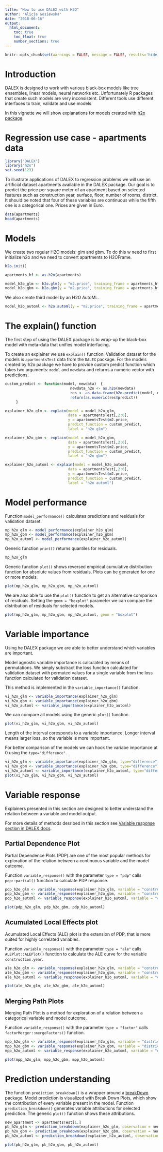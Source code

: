 ```yaml
---
title: "How to use DALEX with H2O"
author: "Alicja Gosiewska"
date: "2018-06-16"
output: 
  html_document:
    toc: true  
    toc_float: true
    number_sections: true
---
```


```r
knitr::opts_chunk$set(warnings = FALSE, message = FALSE, results='hide', fig.keep='all')
```

# Introduction

DALEX is designed to work with various black-box models like tree ensembles, linear models, neural networks etc. Unfortunately R packages that create such models are very inconsistent. Different tools use different interfaces to train, validate and use models.

In this vignette we will show explanations for models created with [h2o package](https://cran.r-project.org/web/packages/h2o/index.html).

# Regression use case - apartments data

```r
library("DALEX")
library("h2o")
set.seed(123)
```


To illustrate applications of DALEX to regression problems we will use an artificial dataset apartments available in the DALEX package. Our goal is to predict the price per square meter of an apartment based on selected features such as construction year, surface, floor, number of rooms, district. It should be noted that four of these variables are continuous while the fifth one is a categorical one. Prices are given in Euro.

```r
data(apartments)
head(apartments)
```



# Models

We create two regular H2O models: glm and gbm. 
To do this w need to first initialize h2o and we need to convert apartments to H2OFrame.

```r
h2o.init()

apartments_hf <- as.h2o(apartments)

model_h2o_glm <- h2o.glm(y = "m2.price", training_frame = apartments_hf)
model_h2o_gbm <- h2o.gbm(y = "m2.price", training_frame = apartments_hf)
```

We also create third model by an H2O AutoML.

```r
model_h2o_automl <- h2o.automl(y = "m2.price", training_frame = apartments_hf, max_models = 10)
```


# The explain() function
The first step of using the DALEX package is to wrap-up the black-box model with meta-data that unifies model interfacing.

To create an explainer we use `explain()` function. Validation dataset for the models is `apartmentsTest` data from the `DALEX` package. For the models created by h2o package we have to provide custom predict function which takes two arguments: `model` and `newdata` and returns a numeric vector with predictions.

```r
custom_predict <- function(model, newdata)  {
                              newdata_h2o <- as.h2o(newdata)
                              res <- as.data.frame(h2o.predict(model, newdata_h2o))
                              return(as.numeric(res$predict))
     }

explainer_h2o_glm <- explain(model = model_h2o_glm, 
                             data = apartmentsTest[,2:6],  
                             y = apartmentsTest$m2.price,
                             predict_function = custom_predict,
                             label = "h2o glm")

explainer_h2o_gbm <- explain(model = model_h2o_gbm, 
                             data = apartmentsTest[,2:6],  
                             y = apartmentsTest$m2.price,
                             predict_function = custom_predict,
                             label = "h2o gbm")

explainer_h2o_automl <- explain(model = model_h2o_automl, 
                             data = apartmentsTest[,2:6],  
                             y = apartmentsTest$m2.price,
                             predict_function = custom_predict,
                             label = "h2o automl")
```

# Model performance

Function `model_performance()` calculates predictions and residuals for validation dataset.

```r
mp_h2o_glm <- model_performance(explainer_h2o_glm)
mp_h2o_gbm <- model_performance(explainer_h2o_gbm)
mp_h2o_automl <- model_performance(explainer_h2o_automl)
```

Generic function `print()` returns quantiles for residuals.

```r
mp_h2o_glm
```

Generic function `plot()` shows reversed empirical cumulative distribution function for absolute values from residuals. Plots can be generated for one or more models.

```r
plot(mp_h2o_glm, mp_h2o_gbm, mp_h2o_automl)
```

We are also able to use the `plot()` function to get an alternative comparison of residuals. Setting the `geom = "boxplot"` parameter we can compare the distribution of residuals for selected models.

```r
plot(mp_h2o_glm, mp_h2o_gbm, mp_h2o_automl, geom = "boxplot")
```

# Variable importance

Using he DALEX package we are able to better understand which variables are important.

Model agnostic variable importance is calculated by means of permutations. We simply substract the loss function calculated for validation dataset with permuted values for a single variable from the loss function calculated for validation dataset.

This method is implemented in the `variable_importance()` function.

```r
vi_h2o_glm <- variable_importance(explainer_h2o_glm)
vi_h2o_gbm <- variable_importance(explainer_h2o_gbm)
vi_h2o_automl <- variable_importance(explainer_h2o_automl)
```

We can compare all models using the generic `plot()` function.

```r
plot(vi_h2o_glm, vi_h2o_gbm, vi_h2o_automl)
```

Length of the interval coresponds to a variable importance. Longer interval means larger loss, so the variable is more important.

For better comparison of the models we can hook the variabe importance at 0 using the `type="difference"`.

```r
vi_h2o_glm <- variable_importance(explainer_h2o_glm, type="difference")
vi_h2o_gbm <- variable_importance(explainer_h2o_gbm, type="difference")
vi_h2o_automl <- variable_importance(explainer_h2o_automl, type="difference")
plot(vi_h2o_glm, vi_h2o_gbm, vi_h2o_automl)
```

# Variable response

Explainers presented in this section are designed to better understand the relation between a variable and model output.

For more details of methods desribed in this section see [Variable response section in DALEX docs](https://pbiecek.github.io/DALEX_docs/3-3-variableResponse.html).

## Partial Dependence Plot

Partial Dependence Plots (PDP) are one of the most popular methods for exploration of the relation between a continuous variable and the model outcome.

Function `variable_response()` with the parameter `type = "pdp"` calls `pdp::partial()` function to calculate PDP response.

```r
pdp_h2o_glm <- variable_response(explainer_h2o_glm, variable = "construction.year")
pdp_h2o_gbm <- variable_response(explainer_h2o_gbm, variable = "construction.year")
pdp_h2o_automl <- variable_response(explainer_h2o_automl, variable = "construction.year")

plot(pdp_h2o_glm, pdp_h2o_gbm, pdp_h2o_automl)
```

## Acumulated Local Effects plot

Acumulated Local Effects (ALE) plot is the extension of PDP, that is more suited for highly correlated variables.

Function `variable_response()` with the parameter `type = "ale"` calls `ALEPlot::ALEPlot()` function to calculate the ALE curve for the variable `construction.year`.

```r
ale_h2o_glm <- variable_response(explainer_h2o_glm, variable = "construction.year", type = "ale")
ale_h2o_gbm <- variable_response(explainer_h2o_gbm, variable = "construction.year", type = "ale")
ale_h2o_automl <- variable_response(explainer_h2o_automl, variable = "construction.year", type = "ale")

plot(ale_h2o_glm, ale_h2o_gbm, ale_h2o_automl)
```

## Merging Path Plots

Merging Path Plot is a method for exploration of a relation between a categorical variable and model outcome.

Function `variable_response()` with the parameter `type = "factor"` calls `factorMerger::mergeFactors()` function.

```r
mpp_h2o_glm <- variable_response(explainer_h2o_glm, variable = "district", type = "factor")
mpp_h2o_gbm <- variable_response(explainer_h2o_gbm, variable = "district", type = "factor")
mpp_h2o_automl <- variable_response(explainer_h2o_automl, variable = "district", type = "factor")

plot(mpp_h2o_glm, mpp_h2o_gbm, mpp_h2o_automl)
```

# Prediction understanding

The function `prediction_breakdown()` is a wrapper around a [breakDown](https://CRAN.R-project.org/package=breakDown) package.
Model prediction is visualized with Break Down Plots, which show the contribution of every variable present in the model.
Function `prediction_breakdown()` generates variable attributions for selected prediction. The generic `plot()` function shows these attributions.


```r
new_apartment <- apartmentsTest[1,]
pb_h2o_glm <- prediction_breakdown(explainer_h2o_glm, observation = new_apartment)
pb_h2o_gbm <- prediction_breakdown(explainer_h2o_gbm, observation = new_apartment)
pb_h2o_automl <- prediction_breakdown(explainer_h2o_automl, observation = new_apartment)

plot(pb_h2o_glm, pb_h2o_gbm, pb_h2o_automl)
```

